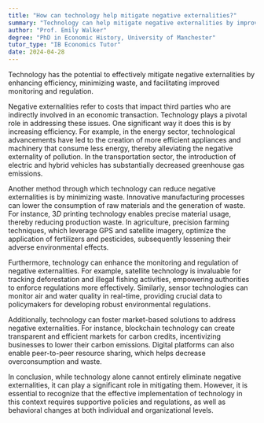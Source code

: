 ```yaml
---
title: "How can technology help mitigate negative externalities?"
summary: "Technology can help mitigate negative externalities by improving efficiency, reducing waste, and enabling better monitoring and regulation."
author: "Prof. Emily Walker"
degree: "PhD in Economic History, University of Manchester"
tutor_type: "IB Economics Tutor"
date: 2024-04-28
---
```


Technology has the potential to effectively mitigate negative externalities by enhancing efficiency, minimizing waste, and facilitating improved monitoring and regulation.

Negative externalities refer to costs that impact third parties who are indirectly involved in an economic transaction. Technology plays a pivotal role in addressing these issues. One significant way it does this is by increasing efficiency. For example, in the energy sector, technological advancements have led to the creation of more efficient appliances and machinery that consume less energy, thereby alleviating the negative externality of pollution. In the transportation sector, the introduction of electric and hybrid vehicles has substantially decreased greenhouse gas emissions.

Another method through which technology can reduce negative externalities is by minimizing waste. Innovative manufacturing processes can lower the consumption of raw materials and the generation of waste. For instance, $3D$ printing technology enables precise material usage, thereby reducing production waste. In agriculture, precision farming techniques, which leverage GPS and satellite imagery, optimize the application of fertilizers and pesticides, subsequently lessening their adverse environmental effects.

Furthermore, technology can enhance the monitoring and regulation of negative externalities. For example, satellite technology is invaluable for tracking deforestation and illegal fishing activities, empowering authorities to enforce regulations more effectively. Similarly, sensor technologies can monitor air and water quality in real-time, providing crucial data to policymakers for developing robust environmental regulations.

Additionally, technology can foster market-based solutions to address negative externalities. For instance, blockchain technology can create transparent and efficient markets for carbon credits, incentivizing businesses to lower their carbon emissions. Digital platforms can also enable peer-to-peer resource sharing, which helps decrease overconsumption and waste.

In conclusion, while technology alone cannot entirely eliminate negative externalities, it can play a significant role in mitigating them. However, it is essential to recognize that the effective implementation of technology in this context requires supportive policies and regulations, as well as behavioral changes at both individual and organizational levels.
    